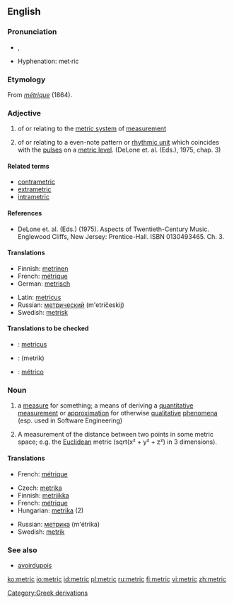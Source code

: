 {{wikipedia}}
==English==

===Pronunciation===
*{{IPA|ˈmɛtɹɪk}}, {{SAMPA|"mEtrIk}}
*Hyphenation: met&middot;ric

===Etymology===
From {{F.}} ''[[métrique]]'' (1864).

===Adjective===
{{en-adj|-}}

# of or relating to the [[metric system]] of [[measurement]]
# {{music}} of or relating to a even-note pattern or [[rhythmic unit]] which coincides with the [[pulse]]s on a [[metric level]]. (DeLone et. al. (Eds.), 1975, chap. 3) {{rfc|music definition needs rewritten because the current one is copyrighted}}

====Related terms====
*[[contrametric]]
*[[extrametric]]
*[[intrametric]]

====References====
*DeLone et. al. (Eds.) (1975). Aspects of Twentieth-Century Music. Englewood Cliffs, New Jersey: Prentice-Hall. ISBN 0130493465. Ch. 3.

====Translations====
{{trans-top|metric system}}
*Finnish: [[metrinen]]
*French: [[métrique]]
*German: [[metrisch]]
{{trans-mid}}
*Latin: [[metricus]]
*Russian: [[метрический]] (m'etríčeskij)
*Swedish: [[metrisk]]
{{trans-bottom}}

{{trans-top|even-note pattern}}
{{trans-mid}}
{{trans-bottom}}

====Translations to be checked====
*{{ttbc|Latin}}: [[metricus]]
*{{ttbc|Persian}}: {{FAchar|[[متریک]]}} (metrik)
*{{ttbc|Spanish}}: [[métrico]]

===Noun===
{{en-noun}}

# a [[measure]] for something; a means of deriving a [[quantitative]] [[measurement]] or [[approximation]] for otherwise [[qualitative]] [[phenomena]] (esp. used in Software Engineering)
# {{algebra}} A measurement of the distance between two points in some metric space; e.g. the [[Euclidean]] metric (sqrt(x&sup2; + y&sup2; + z&sup2;) in 3 dimensions).

====Translations====
{{trans-top|measure}}
*French: [[métrique]]
{{trans-mid}}
{{trans-bottom}}

{{trans-top|algebra}}
* Czech: [[metrika]] {{f}}
*Finnish: [[metriikka]]
*French: [[métrique]]
*Hungarian: [[metrika]] (2)
{{trans-mid}}
*Russian: [[метрика]] (m'étrika) {{f}}
*Swedish: [[metrik]]
{{trans-bottom}}

===See also===
*[[avoirdupois]]

[[Category:Greek derivations]]

[[ko:metric]]
[[io:metric]]
[[id:metric]]
[[pl:metric]]
[[ru:metric]]
[[fi:metric]]
[[vi:metric]]
[[zh:metric]]